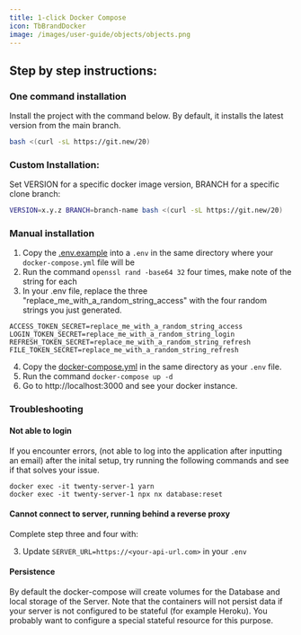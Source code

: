 ```yaml
---
title: 1-click Docker Compose 
icon: TbBrandDocker
image: /images/user-guide/objects/objects.png
---
```

## Step by step instructions:

### One command installation

Install the project with the command below. By default, it installs the latest version from the main branch.
```bash
bash <(curl -sL https://git.new/20)
```

### Custom Installation:

Set VERSION for a specific docker image version, BRANCH for a specific clone branch:
```bash
VERSION=x.y.z BRANCH=branch-name bash <(curl -sL https://git.new/20)
```

### Manual installation

1. Copy the [.env.example](https://github.com/twentyhq/twenty/blob/main/packages/twenty-docker/.env.example) into a `.env` in the same directory where your `docker-compose.yml` file will be
2. Run the command `openssl rand -base64 32` four times, make note of the string for each
3. In your .env file, replace the three "replace_me_with_a_random_string_access" with the four random strings you just generated.

```
ACCESS_TOKEN_SECRET=replace_me_with_a_random_string_access
LOGIN_TOKEN_SECRET=replace_me_with_a_random_string_login
REFRESH_TOKEN_SECRET=replace_me_with_a_random_string_refresh
FILE_TOKEN_SECRET=replace_me_with_a_random_string_refresh
```

4. Copy the [docker-compose.yml](https://github.com/twentyhq/twenty/blob/main/packages/twenty-docker/docker-compose.yml) in the same directory as your `.env` file.
5. Run the command `docker-compose up -d`
6. Go to http://localhost:3000 and see your docker instance.

### Troubleshooting

#### Not able to login

If you encounter errors, (not able to log into the application after inputting an email) after the inital setup, try running the following commands and see if that solves your issue.
```
docker exec -it twenty-server-1 yarn
docker exec -it twenty-server-1 npx nx database:reset
```

#### Cannot connect to server, running behind a reverse proxy

Complete step three and four with:

3. Update `SERVER_URL=https://<your-api-url.com>` in your `.env`

#### Persistence

By default the docker-compose will create volumes for the Database and local storage of the Server. Note that the containers will not persist data if your server is not configured to be stateful (for example Heroku). You probably want to configure a special stateful resource for this purpose.
